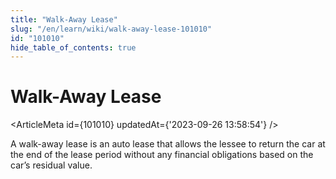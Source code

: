 ```yaml
---
title: "Walk-Away Lease"
slug: "/en/learn/wiki/walk-away-lease-101010"
id: "101010"
hide_table_of_contents: true
---
```



# Walk-Away Lease

<ArticleMeta id={101010} updatedAt={'2023-09-26 13:58:54'} />
<div className='border-solid border-b border-t-0 my-4 border-[var(--ifm-color-gray-300)]' />

A walk-away lease is an auto lease that allows the lessee to return the car at the end of the lease period without any financial obligations based on the car’s residual value.
